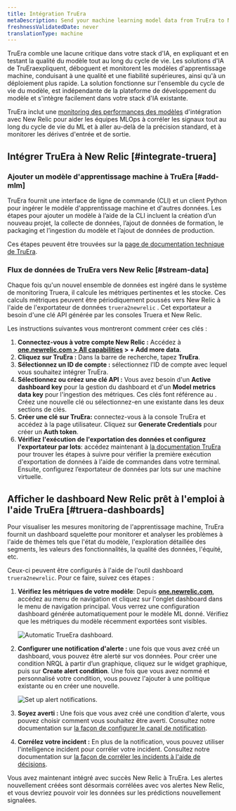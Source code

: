 ```yaml
---
title: Intégration TruEra
metaDescription: Send your machine learning model data from TruEra to New Relic to understand your model's performance.
freshnessValidatedDate: never
translationType: machine
---
```


TruEra comble une lacune critique dans votre stack d&apos;IA, en expliquant et en testant la qualité du modèle tout au long du cycle de vie. Les solutions d&apos;IA de TruEraexpliquent, déboguent et monitorent les modèles d&apos;apprentissage machine, conduisant à une qualité et une fiabilité supérieures, ainsi qu&apos;à un déploiement plus rapide. La solution fonctionne sur l&apos;ensemble du cycle de vie du modèle, est indépendante de la plateforme de développement du modèle et s&apos;intègre facilement dans votre stack d&apos;IA existante.

TruEra inclut une [monitoring des performances des modèles](/docs/alerts-applied-intelligence/mlops/get-started/intro-mlops/) d&apos;intégration avec New Relic pour aider les équipes MLOps à corréler les signaux tout au long du cycle de vie du ML et à aller au-delà de la précision standard, et à monitorer les dérives d&apos;entrée et de sortie.

## Intégrer TruEra à New Relic [#integrate-truera]

### Ajouter un modèle d&apos;apprentissage machine à TruEra [#add-mlm]

TruEra fournit une interface de ligne de commande (CLI) et un client Python pour ingérer le modèle d&apos;apprentissage machine et d&apos;autres données. Les étapes pour ajouter un modèle à l’aide de la CLI incluent la création d’un nouveau projet, la collecte de données, l’ajout de données de formation, le packaging et l’ingestion du modèle et l’ajout de données de production.

Ces étapes peuvent être trouvées sur la [page de documentation technique de TruEra](https://truera.com/newrelicintegration/).

### Flux de données de TruEra vers New Relic [#stream-data]

Chaque fois qu&apos;un nouvel ensemble de données est ingéré dans le système de monitoring Truera, il calcule les métriques pertinentes et les stocke. Ces calculs métriques peuvent être périodiquement poussés vers New Relic à l&apos;aide de l&apos;exportateur de données `truera2newrelic` . Cet exportateur a besoin d&apos;une clé API générée par les consoles Truera et New Relic.

Les instructions suivantes vous montreront comment créer ces clés :

1. **Connectez-vous à votre compte New Relic :** Accédez à <DNT>**[one.newrelic.com &gt; All capabilities](https://one.newrelic.com/all-capabilities) &gt; + Add more data**</DNT>.
2. **Cliquez sur TruEra :** Dans la barre de recherche, tapez <DNT>**TruEra**</DNT>.
3. **Sélectionnez un ID de compte :** sélectionnez l’ID de compte avec lequel vous souhaitez intégrer TruEra.
4. **Sélectionnez ou créez une clé API :** Vous avez besoin d&apos;un <DNT>**Active dashboard key**</DNT> pour la gestion du dashboard et d&apos;un <DNT>**Model metrics data key**</DNT> pour l&apos;ingestion des métriques. Ces clés font référence au <InlinePopover type="licenseKey" />. Créez une nouvelle clé ou sélectionnez-en une existante dans les deux sections de clés.
5. **Créer une clé sur TruEra:** connectez-vous à la console TruEra et accédez à la page utilisateur. Cliquez sur <DNT>**Generate Credentials**</DNT> pour créer un <DNT>**Auth token**</DNT>.
6. **Vérifiez l&apos;exécution de l&apos;exportation des données et configurez l&apos;exportateur par lots**: accédez maintenant à [la documentation TruEra](https://truera.com/newrelicintegration/) pour trouver les étapes à suivre pour vérifier la première exécution d&apos;exportation de données à l&apos;aide de commandes dans votre terminal. Ensuite, configurez l’exportateur de données par lots sur une machine virtuelle.

<InstallFeedback />

## Afficher le dashboard New Relic prêt à l&apos;emploi à l&apos;aide TruEra [#truera-dashboards]

Pour visualiser les mesures monitoring de l&apos;apprentissage machine, TruEra fournit un dashboard squelette pour monitorer et analyser les problèmes à l&apos;aide de thèmes tels que l&apos;état du modèle, l&apos;exploration détaillée des segments, les valeurs des fonctionnalités, la qualité des données, l&apos;équité, etc.

Ceux-ci <InlinePopover type="dashboards" />peuvent être configurés à l&apos;aide de l&apos;outil dashboard `truera2newrelic`. Pour ce faire, suivez ces étapes :

1. **Vérifiez les métriques de votre modèle**: Depuis <DNT>**[one.newrelic.com](https://one.newrelic.com/all-capabilities)**</DNT>, accédez au menu de navigation et cliquez sur l&apos;onglet dashboard dans le menu de navigation principal. Vous verrez une configuration dashboard générée automatiquement pour le modèle ML donné. Vérifiez que les métriques du modèle récemment exportées sont visibles.

   <img title="Automatic TrueEra dashboard" alt="Automatic TrueEra dashboard." src="/images/model-performance-monitoring_screenshot-crop_TruEra-dashboard.webp" />

2. **Configurer une notification d&apos;alerte :** une fois que vous avez créé un dashboard, vous pouvez être alerté sur vos données. Pour créer une condition NRQL <InlinePopover type="alerts" />à partir d’un graphique, cliquez sur le widget graphique, puis sur <DNT>**Create alert condition**</DNT>. Une fois que vous avez nommé et personnalisé votre condition, vous pouvez l&apos;ajouter à une politique existante ou en créer une nouvelle.

   <img title="Set up alert notifications" alt="Set up alert notifications." src="/images/model-performance-monitoring_screenshot-crop_TruEra-alerts.webp" />

3. **Soyez averti :** Une fois que vous avez créé une condition d&apos;alerte, vous pouvez choisir comment vous souhaitez être averti. Consultez notre documentation sur [la façon de configurer le canal de notification](/docs/alerts-applied-intelligence/new-relic-alerts/alert-notifications/notification-channels-control-where-send-alerts/).

4. **Corrélez votre incident :** En plus de la notification, vous pouvez utiliser l&apos;intelligence incident pour corréler votre incident. Consultez notre documentation sur [la façon de corréler les incidents à l&apos;aide de décisions](/docs/alerts-applied-intelligence/applied-intelligence/incident-intelligence/change-applied-intelligence-correlation-logic-decisions/).

Vous avez maintenant intégré avec succès New Relic à TruEra. Les alertes nouvellement créées sont désormais corrélées avec vos alertes New Relic, et vous devriez pouvoir voir les données sur les prédictions nouvellement signalées.